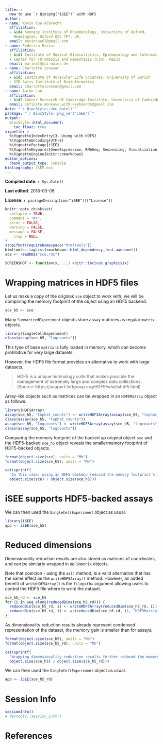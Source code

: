 ```yaml
---
title: >
  How to use `r Biocpkg("iSEE")` with HDF5
author:
- name: Kevin Rue-Albrecht
  affiliation: 
  - &id4 Kennedy Institute of Rheumatology, University of Oxford,
    Headington, Oxford OX3 7FY, UK.
  email: kevinrue67@gmail.com
- name: Federico Marini
  affiliation: 
  - &id1 Institute of Medical Biostatistics, Epidemiology and Informatics (IMBEI), Mainz
  - Center for Thrombosis and Hemostasis (CTH), Mainz
  email: marinif@uni-mainz.de
- name: Charlotte Soneson
  affiliation: 
  - &id3 Institute of Molecular Life Sciences, University of Zurich
  - SIB Swiss Institute of Bioinformatics
  email: charlottesoneson@gmail.com
- name: Aaron Lun
  affiliation: 
  - &id2 Cancer Research UK Cambridge Institute, University of Cambridge
  email: infinite.monkeys.with.keyboards@gmail.com 
date: "`r BiocStyle::doc_date()`"
package: "`r BiocStyle::pkg_ver('iSEE')`"
output: 
  BiocStyle::html_document:
    toc_float: true
vignette: >
  %\VignetteIndexEntry{3. Using with HDF5}
  %\VignetteEncoding{UTF-8}  
  %\VignettePackage{iSEE}
  %\VignetteKeywords{GeneExpression, RNASeq, Sequencing, Visualization, QualityControl, GUI}
  %\VignetteEngine{knitr::rmarkdown}
editor_options: 
  chunk_output_type: console
bibliography: iSEE.bib
---
```


**Compiled date**: `r Sys.Date()`

**Last edited**: 2018-03-08

**License**: `r packageDescription("iSEE")[["License"]]`

```r
knitr::opts_chunk$set(
  collapse = TRUE,
  comment = "#>",
  error = FALSE,
  warning = FALSE,
  message = FALSE,
    crop = NULL
)
stopifnot(requireNamespace("htmltools"))
htmltools::tagList(rmarkdown::html_dependency_font_awesome())
sce <- readRDS("sce.rds")
```

```r
SCREENSHOT <- function(x, ...) knitr::include_graphics(x)
```

# Wrapping matrices in HDF5 files

Let us make a copy of the originak `sce` object to work with; we will be comparing the memory footprint of the object using an HDF5 backend.

```r
sce_h5 <- sce
```

Many `SummarizedExperiment` objects store assay matrices as regular `matrix` objects.

```r
library(SingleCellExperiment)
class(assay(sce_h5, "logcounts"))
```

This type of base `matrix` is fully loaded in memory, which can become prohibitive for very large datasets.

However, the HDF5 file format provides an alternative to work with large datasets.

> HDF5 is a unique technology suite that makes possible the management of extremely large and complex data collections.
> (Source: https://support.hdfgroup.org/HDF5/whatishdf5.html)

Array-like objects such as matrices can be wrapped in an `HDF5Matrix` object as follows.

```r
library(HDF5Array)
assay(sce_h5, "tophat_counts") <- writeHDF5Array(assay(sce_h5, "tophat_counts"))
class(assay(sce_h5, "tophat_counts"))
assay(sce_h5, "logcounts") <- writeHDF5Array(assay(sce_h5, "logcounts"))
class(assay(sce_h5, "logcounts"))
```

Comparing the memory footprint of the backed up original object `sce` and the HDF5-backed `sce_h5` object reveals the smallermemory footprint of HDF5-backed objects.

```r
format(object.size(sce), units = "Mb")
format(object.size(sce_h5), units = "Mb")
```

```r
cat(sprintf(
  "In this case, using an HDF5 backend reduced the memory footprint %.1f-fold.",
  object.size(sce) / object.size(sce_h5)))
```

# iSEE supports HDF5-backed assays

We can then used the `SingleCellExperiment` object as usual.

```r
library(iSEE)
app <- iSEE(sce_h5)
```

# Reduced dimensions

Dimensionality reduction results are also stored as matrices of coordinates, and can be similarly wrapped in `HDF5Matrix` objects.

Note that coercion - using the `as()` method, is a valid alternative that has the same effect as the `writeHDF5Array()` method.
However, an added benefit of `writeHDF5Array()` is the `filepath=` argument allowing users to control the HDF5 file where to write the dataset.

```r
sce_h5_rd <- sce_h5
for (i in seq_along(reducedDims(sce_h5_rd))) {
  reducedDim(sce_h5_rd, i) <- writeHDF5Array(reducedDim(sce_h5_rd, i))
  reducedDim(sce_h5_rd, i) <- as(reducedDim(sce_h5_rd, i), "HDF5Matrix")
}
```

As dimensionality reduction results already represent condensed representation of the dataset, the memory gain is smaller than for assays.

```r
format(object.size(sce_h5), units = "Mb")
format(object.size(sce_h5_rd), units = "Mb")
```

```r
cat(sprintf(
  "Wrapping dimensionality reduction results further reduced the memory footprint %.1f-fold.",
  object.size(sce_h5) / object.size(sce_h5_rd)))
```

We can then used the `SingleCellExperiment` object as usual.

```r
app <- iSEE(sce_h5_rd)
```

# Session Info {.unnumbered}

```r
sessionInfo()
# devtools::session_info()
```

# References {.unnumbered}
